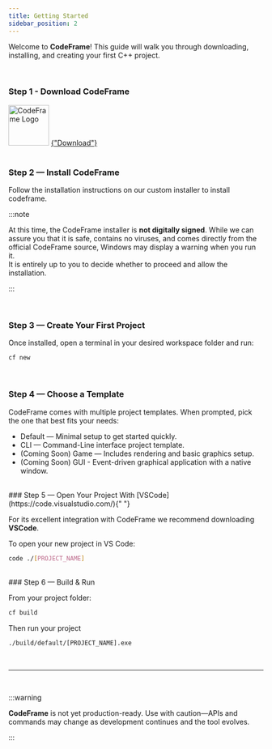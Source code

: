 ```yaml
---
title: Getting Started
sidebar_position: 2
---
```


Welcome to **CodeFrame**! This guide will walk you through downloading, installing, and creating your first C++ project.

<br />

### Step 1 - Download CodeFrame

<div
  style={{ display: "flex", alignItems: "center", gap: 9, margin: "16px 0" }}
>
  <img
    src="/img/logo.svg"
    alt="CodeFrame Logo"
    width="80"
    style={{ height: 65, width: "auto" }}
  />
  <a
    href="https://github.com/Xtreme-Studios-Inc/CodeFrameDocs/releases"
    target="_blank"
    style={{
      display: "inline-flex",
      alignItems: "center",
      padding: "13px 20px",
      lineHeight: 1,
      whiteSpace: "nowrap",
      backgroundColor: "var(--ifm-color-primary)",
      color: "white",
      borderRadius: 8,
      textDecoration: "none",
      fontWeight: "bold",
      fontFamily: "sans-serif",
      boxShadow: "0 2px 5px rgba(0,0,0,0.2)",
      alignSelf: "center",
      flex: "0 0 auto",
      height: "auto",
      marginLeft: 12,
    }}
  >
    {"Download"}
  </a>
</div>

<br />

### Step 2 — Install CodeFrame

Follow the installation instructions on our custom installer to install codeframe.

:::note

At this time, the CodeFrame installer is **not digitally signed**. While we can assure you that it is safe, contains no viruses, and comes directly from the official CodeFrame source, Windows may display a warning when you run it.  
It is entirely up to you to decide whether to proceed and allow the installation.

:::

<br />

### Step 3 — Create Your First Project

Once installed, open a terminal in your desired workspace folder and run:

```bash
cf new
```

<br />

### Step 4 — Choose a Template

CodeFrame comes with multiple project templates. When prompted, pick the one that best fits your needs:

- Default — Minimal setup to get started quickly.
- CLI — Command-Line interface project template.
- (Coming Soon) Game — Includes rendering and basic graphics setup.
- (Coming Soon) GUI - Event-driven graphical application with a native window.

<br />
### Step 5 — Open Your Project With [VSCode](https://code.visualstudio.com/){" "}

For its excellent integration with CodeFrame we recommend downloading **VSCode**.

To open your new project in VS Code:

```bash
code ./[PROJECT_NAME]
```

<br />
### Step 6 — Build & Run

From your project folder:

```bash
cf build
```

Then run your project

```bash
./build/default/[PROJECT_NAME].exe
```

<br />

---

<br />

:::warning

**CodeFrame** is not yet production-ready. Use with caution—APIs and commands may change as development continues and the tool evolves.

:::
